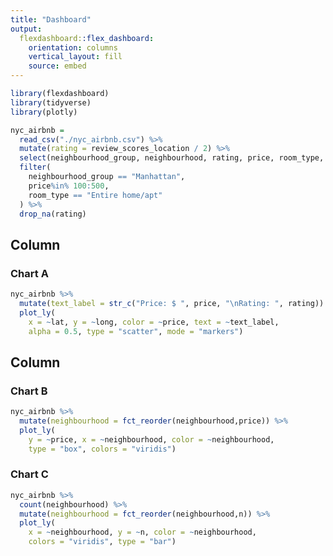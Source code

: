 ```yaml
---
title: "Dashboard"
output: 
  flexdashboard::flex_dashboard:
    orientation: columns
    vertical_layout: fill
    source: embed
---
```


```r
library(flexdashboard)
library(tidyverse)
library(plotly)
```


```r
nyc_airbnb = 
  read_csv("./nyc_airbnb.csv") %>% 
  mutate(rating = review_scores_location / 2) %>% 
  select(neighbourhood_group, neighbourhood, rating, price, room_type, lat, long) %>% 
  filter(
    neighbourhood_group == "Manhattan",
    price%in% 100:500,
    room_type == "Entire home/apt"
  ) %>% 
  drop_na(rating)
```



Column {data-width=650}
-----------------------------------------------------------------------

### Chart A

```r
nyc_airbnb %>% 
  mutate(text_label = str_c("Price: $ ", price, "\nRating: ", rating)) %>% 
  plot_ly(
    x = ~lat, y = ~long, color = ~price, text = ~text_label,
    alpha = 0.5, type = "scatter", mode = "markers")

```

Column {data-width=350}
-----------------------------------------------------------------------

### Chart B

```r
nyc_airbnb %>% 
  mutate(neighbourhood = fct_reorder(neighbourhood,price)) %>% 
  plot_ly(
    y = ~price, x = ~neighbourhood, color = ~neighbourhood,
    type = "box", colors = "viridis")

```

### Chart C

```r
nyc_airbnb %>% 
  count(neighbourhood) %>% 
  mutate(neighbourhood = fct_reorder(neighbourhood,n)) %>% 
  plot_ly(
    x = ~neighbourhood, y = ~n, color = ~neighbourhood, 
    colors = "viridis", type = "bar")
```

